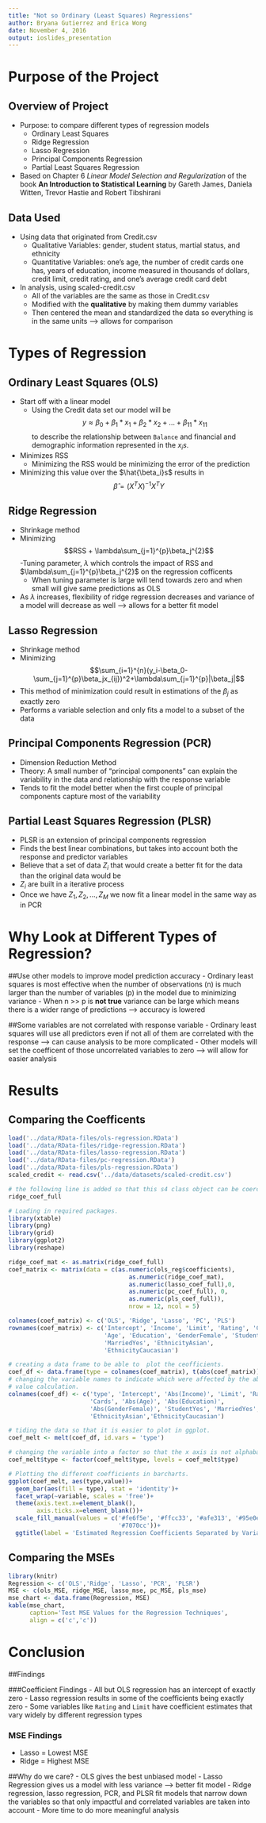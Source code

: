 ---
title: "Not so Ordinary (Least Squares) Regressions"
author: Bryana Gutierrez and Erica Wong
date: November 4, 2016
output: ioslides_presentation
---
# Purpose of the Project

## Overview of Project
- Purpose: to compare different types of regression models
    - Ordinary Least Squares
    - Ridge Regression
    - Lasso Regression
    - Principal Components Regression
    - Partial Least Squares Regression
- Based on Chapter 6 *Linear Model Selection and Regularization* of the book **An Introduction to Statistical Learning** by Gareth James, Daniela Witten, Trevor Hastie and Robert Tibshirani

## Data Used
- Using data that originated from Credit.csv
    - Qualitative Variables: gender, student status, martial status, and ethnicity
    - Quantitative Variables: one's age, the number of credit cards one has, years of education, income measured in thousands of dollars, credit limit, credit rating, and one's average credit card debt
- In analysis, using scaled-credit.csv
    - All of the variables are the same as those in Credit.csv
    - Modified with the **qualitative** by making them dummy variables
    - Then centered the mean and standardized the data so everything is in the same units --> allows for comparison
    
# Types of Regression

## Ordinary Least Squares (OLS)
- Start off with a linear model 
    - Using the Credit data set our model will be $$y \approx \beta_0 + \beta_1*x_1 + \beta_2*x_2 + \dots + \beta_11*x_11$$ to describe the relationship between `Balance` and financial and demographic information represented in the $x_is$.
- Minimizes RSS
    - Minimizing the RSS would be minimizing the error of the prediction
- Minimizing this value over the $\hat{\beta_i}s$ results in $$\hat{\beta} = (X^TX)^{-1}X^TY$$


## Ridge Regression
- Shrinkage method
- Minimizing $$RSS + \lambda\sum_{j=1}^{p}\beta_j^{2}$$
-Tuning parameter, $\lambda$ which controls the impact of RSS and $\lambda\sum_{j=1}^{p}\beta_j^{2}$ on the regression cofficents
    - When tuning parameter is large will tend towards zero and when small will give same predictions as OLS
- As $\lambda$ increases, flexibility of ridge regression decreases and variance of a model will decrease as well --> allows for a better fit model

## Lasso Regression
- Shrinkage method
- Minimizing $$\sum_{i=1}^{n}(y_i-\beta_0-\sum_{j=1}^{p}\beta_jx_{ij})^2+\lambda\sum_{j=1}^{p}|\beta_j|$$
- This method of minimization could result in estimations of the $\beta_j$ as exactly zero
- Performs a variable selection and only fits a model to a subset of the data

## Principal Components Regression (PCR)
- Dimension Reduction Method
- Theory: A small number of "principal components" can explain the variability in the data and relationship with the response variable
- Tends to fit the model better when the first couple of principal components capture most of the variability

## Partial Least Squares Regression (PLSR)
- PLSR is an extension of principal components regression
- Finds the best linear combinations, but takes into account both the response and predictor variables
- Believe that a set of data $Z_i$ that would create a better fit for the data than the original data would be
- $Z_i$ are built in a iterative process
- Once we have $Z_1, Z_2, \dots, Z_M$ we now fit a linear model in the same way as in PCR

# Why Look at Different Types of Regression?

##Use other models to improve model prediction accuracy
- Ordinary least squares is most effective when the number of observations (n) is much larger than the number of variables (p) in the model due to minimizing variance
- When n >> p is **not true** variance can be large which means there is a wider range of predictions --> accuracy is lowered

##Some variables are not correlated with response variable
- Ordinary least squares will use all predictors even if not all of them are correlated with the response --> can cause analysis to be more complicated
- Other models will set the coefficent of those uncorrelated variables to zero --> will allow for easier analysis

# Results

## Comparing the Coefficents
```{r, echo = FALSE, warning=FALSE, message=FALSE, include=FALSE}

load('../data/RData-files/ols-regression.RData')
load('../data/RData-files/ridge-regression.RData')
load('../data/RData-files/lasso-regression.RData')
load('../data/RData-files/pc-regression.RData')
load('../data/RData-files/pls-regression.RData')
scaled_credit <- read.csv('../data/datasets/scaled-credit.csv')

# the following line is added so that this s4 class object can be coerced into type matrix in the make file
ridge_coef_full

# Loading in required packages.
library(xtable)
library(png)
library(grid)
library(ggplot2)
library(reshape)
```

```{r, echo = FALSE, warning=FALSE, message=FALSE}
ridge_coef_mat <- as.matrix(ridge_coef_full)
coef_matrix <- matrix(data = c(as.numeric(ols_reg$coefficients), 
                                  as.numeric(ridge_coef_mat),
                                  as.numeric(lasso_coef_full),0, 
                                  as.numeric(pc_coef_full), 0, 
                                  as.numeric(pls_coef_full)), 
                                  nrow = 12, ncol = 5)

colnames(coef_matrix) <- c('OLS', 'Ridge', 'Lasso', 'PC', 'PLS')
rownames(coef_matrix) <- c('Intercept', 'Income', 'Limit', 'Rating', 'Cards',
                           'Age', 'Education', 'GenderFemale', 'StudentYes',
                           'MarriedYes', 'EthnicityAsian',
                           'EthnicityCaucasian')

# creating a data frame to be able to  plot the ceofficients.
coef_df <- data.frame(type = colnames(coef_matrix), t(abs(coef_matrix)))
# changing the variable names to indicate which were affected by the absolute
# value calculation.
colnames(coef_df) <- c('type', 'Intercept', 'Abs(Income)', 'Limit', 'Rating',
                       'Cards', 'Abs(Age)', 'Abs(Education)', 
                       'Abs(GenderFemale)', 'StudentYes', 'MarriedYes', 
                       'EthnicityAsian','EthnicityCaucasian')

# tiding the data so that it is easier to plot in ggplot. 
coef_melt <- melt(coef_df, id.vars = 'type')

# changing the variable into a factor so that the x axis is not alphabatized.
coef_melt$type <- factor(coef_melt$type, levels = coef_melt$type)

# Plotting the different coefficients in barcharts. 
ggplot(coef_melt, aes(type,value))+
  geom_bar(aes(fill = type), stat = 'identity')+
  facet_wrap(~variable, scales = 'free')+
  theme(axis.text.x=element_blank(),
        axis.ticks.x=element_blank())+
  scale_fill_manual(values = c('#fe6f5e', '#ffcc33', '#afe313', '#95e0e8',
                               '#7070cc'))+
  ggtitle(label = 'Estimated Regression Coefficients Separated by Variable and Regression')

```

## Comparing the MSEs
```{r, echo = FALSE, warning = FALSE, message = FALSE}
library(knitr)
Regression <- c('OLS','Ridge', 'Lasso', 'PCR', 'PLSR')
MSE <- c(ols_MSE, ridge_MSE, lasso_mse, pc_MSE, pls_mse)
mse_chart <- data.frame(Regression, MSE)
kable(mse_chart, 
      caption='Test MSE Values for the Regression Techniques',
      align = c('c','c'))

```

# Conclusion

##Findings

###Coefficient Findings
- All but OLS regression has an intercept of exactly zero
- Lasso regression results in some of the coefficients being exactly zero
- Some variables like `Rating` and `Limit` have coefficient estimates that vary widely by different regression types

### MSE Findings
- Lasso = Lowest MSE
- Ridge = Highest MSE

##Why do we care?
- OLS gives the best unbiased model
- Lasso Regression gives us a model with less variance --> better fit model
- Ridge regression, lasso regression, PCR, and PLSR fit models that narrow down the variables so that only impactful and correlated variables are taken into account
    - More time to do more meaningful analysis




